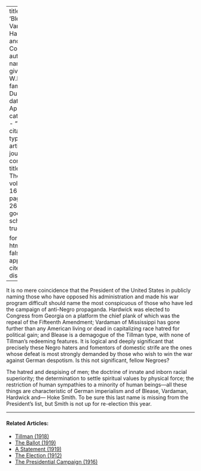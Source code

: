 
---
title: 'Blease, Vardaman, Hardwick and Company'
author:
  - name:
      given: W.E.B.
      family: Du Bois
date: Apr. 1918
categories: 
  - ""
citation: 
  type: article-journal
  container-title: The Crisis
  volume: 16
  issue: 6
  page: 268-269
google-scholar: true

format:
  html:
    toc: false
    appendix-cite-as: display
---



It is no mere coincidence that the President of the United States in publicly naming those who have opposed his administration and made his war program difficult should name the most conspicuous of those who have led the campaign of anti-Negro propaganda. Hardwick was elected to Congress from Georgia on a platform the chief plank of which was the repeal of the Fifteenth Amendment; Vardaman of Mississippi has gone further than any American living or dead in capitalizing race hatred for political gain; and Blease is a demagogue of the Tillman type, with none of Tillman's redeeming features. It is logical and deeply significant that precisely these Negro haters and fomentors of domestic strife are the ones whose defeat is most strongly demanded by those who wish to win the war against German despotism. Is this not significant, fellow Negroes?

The hatred and despising of men; the doctrine of innate and inborn racial superiority; the determination to settle spiritual values by physical force; the restriction of human sympathies to a minority of human beings—all these things are characteristic of German imperialism and of Blease, Vardaman, Hardwick and--- Hoke Smith. To be sure this last name is missing from the President's list, but Smith is not up for re-election this year.

<!-- Similar articles start here -->

<hr>
#### Related Articles:

* [Tillman (1918)](/Volumes/16/04/tillman.html)
* [The Ballot (1919)](/Volumes/17/02/ballot.html)
* [A Statement (1919)](/Volumes/19/01/statement.html)
* [The Election (1912)](/Volumes/05/02/the_election.html)
* [The Presidential Campaign (1916)](/Volumes/12/06/presidential_campaign.html)

<!-- Similar articles end here -->